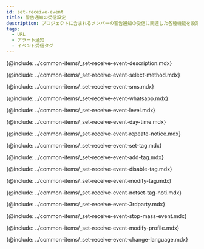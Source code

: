 ```yaml
---
id: set-receive-event
title: 警告通知の受信設定
description: プロジェクトに含まれるメンバーの警告通知の受信に関連した各種機能を設定できます。
tags:
  - URL
  - アラート通知
  - イベント受信タグ
---
```


{@include: ../common-items/_set-receive-event-description.mdx}

<!-- 수신 수단 선택하기 -->

{@include: ../common-items/_set-receive-event-select-method.mdx}

<!-- SMS 알림 수신 추가하기-->

{@include: ../common-items/_set-receive-event-sms.mdx}  

<!-- WhatsApp 알림 수신-->

{@include: ../common-items/_set-receive-event-whatsapp.mdx} 

<!-- 모바일 알림 수신 추가하기 -->

<!-- {@include: ../common-items/_set-receive-event-mobile.mdx} -->

<!-- 수신 레벨 선택하기 -->

{@include: ../common-items/_set-receive-event-level.mdx}

<!-- 요일 및 시간별 알람 설정하기 -->

{@include: ../common-items/_set-receive-event-day-time.mdx}

<!-- 경고 알림 반복 설정하기 -->

{@include: ../common-items/_set-receive-event-repeate-notice.mdx}

<!-- 팀별, 사용자별 알림 설정하기 -->

{@include: ../common-items/_set-receive-event-set-tag.mdx}

<!-- 이벤트 수신 태그 추가하기 -->

{@include: ../common-items/_set-receive-event-add-tag.mdx}

<!-- 이벤트 수신 태그 해제하기 -->

{@include: ../common-items/_set-receive-event-disable-tag.mdx}

<!-- 이벤트 수신 태그 수정 및 삭제하기 -->

{@include: ../common-items/_set-receive-event-modify-tag.mdx}

<!-- 수신 태그 미설정 알림 -->

{@include: ../common-items/_set-receive-event-notset-tag-noti.mdx} 

<!-- 3rd 파티 플러그인 알림 추가하기 -->

{@include: ../common-items/_set-receive-event-3rdparty.mdx} 

<!-- 대량 알림 발생 방지 -->

{@include: ../common-items/_set-receive-event-stop-mass-event.mdx} 

<!-- 경고 알림 사용자 설정하기 -->

{@include: ../common-items/_set-receive-event-modify-profile.mdx} 

<!-- 경고 알림 언어 설정 -->

{@include: ../common-items/_set-receive-event-change-language.mdx}
